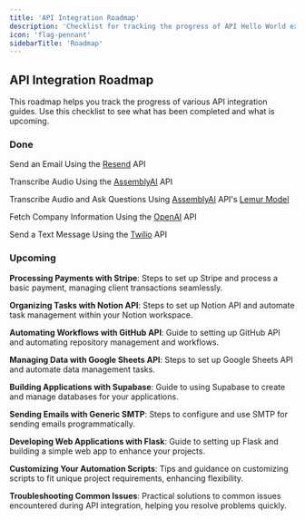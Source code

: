 ```yaml
---
title: 'API Integration Roadmap'
description: 'Checklist for tracking the progress of API Hello World examples'
icon: 'flag-pennant'
sidebarTitle: 'Roadmap'
---
```


## API Integration Roadmap

This roadmap helps you track the progress of various API integration guides. Use this checklist to see what has been completed and what is upcoming.

### Done

<Icon icon="battery-bolt" style="solid" size={22} color=""/> Send an Email Using the [Resend](https://resend.com/) API

<Icon icon="battery-bolt" style="solid" size={22} color=""/>  Transcribe Audio Using the [AssemblyAI](https://www.assemblyai.com/) API

<Icon icon="battery-bolt" style="solid" size={22} color=""/>  Transcribe Audio and Ask Questions Using [AssemblyAI](https://www.assemblyai.com/) API's [Lemur Model](https://www.assemblyai.com/docs/lemur)

<Icon icon="battery-bolt" style="solid" size={22} color=""/>  Fetch Company Information Using the [OpenAI](https://openai.com) API

<Icon icon="battery-bolt" style="solid" size={22} color=""/>  Send a Text Message Using the [Twilio](https://www.twilio.com/en-us) API





### Upcoming

<Icon icon="battery-empty" style="solid" size={22} color=""/> **Processing Payments with Stripe**: Steps to set up Stripe and process a basic payment, managing client transactions seamlessly.

<Icon icon="glass-empty" size={22} color=""/> **Organizing Tasks with Notion API**: Steps to set up Notion API and automate task management within your Notion workspace.

<Icon icon="glass-empty" size={22} color=""/> **Automating Workflows with GitHub API**: Guide to setting up GitHub API and automating repository management and workflows.

<Icon icon="glass-empty" size={22} color=""/> **Managing Data with Google Sheets API**: Steps to set up Google Sheets API and automate data management tasks.

<Icon icon="glass-empty" size={22} color=""/> **Building Applications with Supabase**: Guide to using Supabase to create and manage databases for your applications.

<Icon icon="glass-empty" size={22} color=""/> **Sending Emails with Generic SMTP**: Steps to configure and use SMTP for sending emails programmatically.

<Icon icon="glass-empty" size={22} color=""/> **Developing Web Applications with Flask**: Guide to setting up Flask and building a simple web app to enhance your projects.

<Icon icon="glass-empty" size={22} color=""/> **Customizing Your Automation Scripts**: Tips and guidance on customizing scripts to fit unique project requirements, enhancing flexibility.

<Icon icon="glass-empty" size={22} color=""/> **Troubleshooting Common Issues**: Practical solutions to common issues encountered during API integration, helping you resolve problems quickly.



